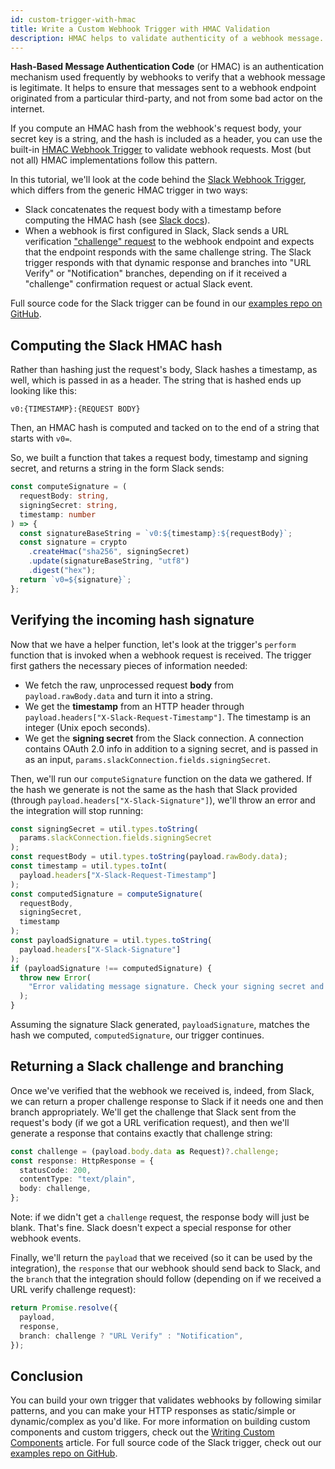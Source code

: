 ```yaml
---
id: custom-trigger-with-hmac
title: Write a Custom Webhook Trigger with HMAC Validation
description: HMAC helps to validate authenticity of a webhook message. Learn how to write a custom trigger that validates HMAC hashes automatically
---
```



**Hash-Based Message Authentication Code** (or HMAC) is an authentication mechanism used frequently by webhooks to verify that a webhook message is legitimate.
It helps to ensure that messages sent to a webhook endpoint originated from a particular third-party, and not from some bad actor on the internet.

If you compute an HMAC hash from the webhook's request body, your secret key is a string, and the hash is included as a header, you can use the built-in [HMAC Webhook Trigger](/docs/composer/builder/builder-components/hash.mdx#hmac-webhook-trigger) to validate webhook requests.
Most (but not all) HMAC implementations follow this pattern.

In this tutorial, we'll look at the code behind the [Slack Webhook Trigger](/docs/composer/builder/builder-components/slack.mdx#webhook), which differs from the generic HMAC trigger in two ways:

- Slack concatenates the request body with a timestamp before computing the HMAC hash (see [Slack docs](https://api.slack.com/authentication/verifying-requests-from-slack#verifying-requests-from-slack-using-signing-secrets__a-recipe-for-security__step-by-step-walk-through-for-validating-a-request)).
- When a webhook is first configured in Slack, Slack sends a URL verification ["challenge" request](https://api.slack.com/apis/connections/events-api#the-events-api__subscribing-to-event-types__events-api-request-urls__request-url-configuration--verification__url-verification-handshake) to the webhook endpoint and expects that the endpoint responds with the same challenge string.
  The Slack trigger responds with that dynamic response and branches into "URL Verify" or "Notification" branches, depending on if it received a "challenge" confirmation request or actual Slack event.

Full source code for the Slack trigger can be found in our [examples repo on GitHub](https://github.com/prismatic-io/examples/blob/main/components/slack/src/triggers.ts).

## Computing the Slack HMAC hash

Rather than hashing just the request's body, Slack hashes a timestamp, as well, which is passed in as a header.
The string that is hashed ends up looking like this:

```
v0:{TIMESTAMP}:{REQUEST BODY}
```

Then, an HMAC hash is computed and tacked on to the end of a string that starts with `v0=`.

So, we built a function that takes a request body, timestamp and signing secret, and returns a string in the form Slack sends:

```typescript title="Helper function to compute Slack hashes"
const computeSignature = (
  requestBody: string,
  signingSecret: string,
  timestamp: number
) => {
  const signatureBaseString = `v0:${timestamp}:${requestBody}`;
  const signature = crypto
    .createHmac("sha256", signingSecret)
    .update(signatureBaseString, "utf8")
    .digest("hex");
  return `v0=${signature}`;
};
```

## Verifying the incoming hash signature

Now that we have a helper function, let's look at the trigger's `perform` function that is invoked when a webhook request is received.
The trigger first gathers the necessary pieces of information needed:

- We fetch the raw, unprocessed request **body** from `payload.rawBody.data` and turn it into a string.
- We get the **timestamp** from an HTTP header through `payload.headers["X-Slack-Request-Timestamp"]`.
  The timestamp is an integer (Unix epoch seconds).
- We get the **signing secret** from the Slack connection.
  A connection contains OAuth 2.0 info in addition to a signing secret, and is passed in as an input, `params.slackConnection.fields.signingSecret`.

Then, we'll run our `computeSignature` function on the data we gathered.
If the hash we generate is not the same as the hash that Slack provided (through `payload.headers["X-Slack-Signature"]`), we'll throw an error and the integration will stop running:

```typescript title="Check Slack HMAC hash"
const signingSecret = util.types.toString(
  params.slackConnection.fields.signingSecret
);
const requestBody = util.types.toString(payload.rawBody.data);
const timestamp = util.types.toInt(
  payload.headers["X-Slack-Request-Timestamp"]
);
const computedSignature = computeSignature(
  requestBody,
  signingSecret,
  timestamp
);
const payloadSignature = util.types.toString(
  payload.headers["X-Slack-Signature"]
);
if (payloadSignature !== computedSignature) {
  throw new Error(
    "Error validating message signature. Check your signing secret and verify that this message came from Slack."
  );
}
```

Assuming the signature Slack generated, `payloadSignature`, matches the hash we computed, `computedSignature`, our trigger continues.

## Returning a Slack challenge and branching

Once we've verified that the webhook we received is, indeed, from Slack, we can return a proper challenge response to Slack if it needs one and then branch appropriately.
We'll get the challenge that Slack sent from the request's body (if we got a URL verification request), and then we'll generate a response that contains exactly that challenge string:

```typescript
const challenge = (payload.body.data as Request)?.challenge;
const response: HttpResponse = {
  statusCode: 200,
  contentType: "text/plain",
  body: challenge,
};
```

Note: if we didn't get a `challenge` request, the response body will just be blank.
That's fine.
Slack doesn't expect a special response for other webhook events.

Finally, we'll return the `payload` that we received (so it can be used by the integration), the `response` that our webhook should send back to Slack, and the `branch` that the integration should follow (depending on if we received a URL verify challenge request):

```typescript
return Promise.resolve({
  payload,
  response,
  branch: challenge ? "URL Verify" : "Notification",
});
```

## Conclusion

You can build your own trigger that validates webhooks by following similar patterns, and you can make your HTTP responses as static/simple or dynamic/complex as you'd like.
For more information on building custom components and custom triggers, check out the [Writing Custom Components](/docs/composer/builder/custom-components/writing-custom-components.mdx) article.
For full source code of the Slack trigger, check out our [examples repo on GitHub](https://github.com/prismatic-io/examples/blob/main/components/slack/src/triggers.ts).
